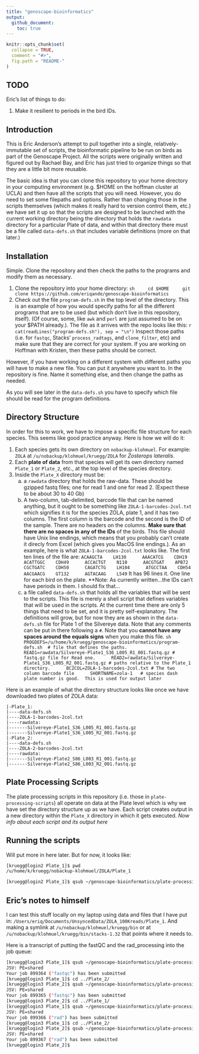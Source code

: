 ```yaml
---
title: "genoscape-bioinformatics"
output: 
  github_document:
    toc: true
---
```


<!-- README.md is generated from README.Rmd. Please edit that file -->

```r
knitr::opts_chunk$set(
  collapse = TRUE,
  comment = "#>",
  fig.path = "README-"
)
```

## TODO
Eric's list of things to do:

1. Make it resilient to periods in the bird IDs.


## Introduction 

This is Eric Anderson's attempt to pull together into a single, relatively-immutable
set of scripts, the bioinformatic pipeline to be run on 
birds as part of the Genoscape Project.  All the scripts were originally written and figured out
by Rachael Bay, and Eric has just tried to organize things so that they are a little
bit more reusable.

The basic idea is that you can clone this repository to your home directory in your
computing environment (e.g. $HOME on the hoffman cluster at UCLA) and then have all the
scripts that you will need.  However, you do need to set some filepaths and options.
Rather than changing those in the scripts themselves (which makes it really hard to version
control them, etc.) we have set it up so that the scripts are designed to be launched with
the current working directory being the directory that holds the `rawdata` directory for 
a particular Plate of data, and within that directory there must be a file called `data-defs.sh`
that includes variable definitions (more on that later.)

## Installation

Simple.  Clone the repository and then check the paths to the programs and modify them as necessary.

1. Clone the repository into your home directory:
    ```sh
    cd $HOME
    git clone https://github.com/eriqande/genoscape-bioinformatics
    ```
2. Check out the file `program-defs.sh` in the top level of the directory.  This is an example of how you would
specify paths for all the different programs that are to be used (but which don't live in this repository, itself). 
(Of course, some, like `awk` and `perl` are just
assumed to be on your $PATH already.).  The file as it arrives with the repo looks like this:
    ```r
    cat(readLines("program-defs.sh"), sep = "\n")
    ```
Inspect those paths (i.e. for `fastqc`, Stacks' `process_radtags`, and `clone_filter`, etc) and make sure that 
they are correct for your system. If you are working on Hoffman with Kristen, then these paths should be
correct.  

However, if you have working on a different system with different paths you will have to make a new file.  You can put it
anywhere you want to.  In the repository is fine.  Name it something else, and then change the paths as needed.

As you will see later in the `data-defs.sh` you have to specify which file should be read for the program definitions.


## Directory Structure

In order for this to work, we have to impose a specific file structure for each 
species.  This seems like good practice anyway.  Here is how we will do it:

1. Each species gets its own directory on `nobackup-klohmuel`.  For example: `ZOLA` at 
`/u/nobackup/klohmuel/kruegg/ZOLA` for _Zosterops lateralis_.
2. Each **plate of data** from that species will get its own directory named `Plate_1` or `Plate_2`, etc.,
at the top level of the species directory.  
3. Inside the `Plate_X` directory must be:
    a) a `rawdata` directory that holds the raw-data.  These should be gzipped fastq files; one for 
    read 1 and one for read 2.  (Expect these to be about 30 to 40 Gb)
    b) A two-column, tab-delimited, barcode file that can be named anything, but it ought to be something like `ZOLA-1-barcodes-2col.txt`
    which signifies it is for the species ZOLA, plate 1, and it has two columns.  The first column is the barcode
    and the second is the ID of the sample.  There are no headers on the columns. **Make sure that there are no 
    spaces in any of the IDs** of the birds.  This file should have Unix line endings, which means that you probably
    can't create it direcly from Excel (which gives you MacOS line endings.). As an example, here is what
    `ZOLA-1-barcodes-2col.txt` looks like. The first ten lines of the file are:
        ```
        ACAAGCTA	LH130
        AAACATCG	CDH19
        ACATTGGC	CDH49
        ACCACTGT	N110
        AACGTGAT	APB72
        CGCTGATC	CDH50
        CAGATCTG	LH104
        ATGCCTAA	CDH54
        AACGAACG	GT132
        AGTACAAG	L549
        ```
    It has 96 lines it.  One line for each bird on the plate.  **Note: As currently written...the IDs can't
    have periods in them.  I should fix that...
    c) a file called `data-defs.sh` that holds all the variables that will be sent to the scripts.  This file
    is merely a shell script that defines variables that will be used in the scripts. At the current
    time there are only 5 things that need to be set, and it is pretty self-explanatory. 
    The definitions will grow, but for now they are as shown in the `data-defs.sh` file for Plate 1 of the 
    Silvereye data.  Note that any comments can be put in there following a `#`. Note that 
    you **cannot have any spaces around the equals signs** when you make this file.
        ```sh
        PROGDEFS=/u/home/k/kruegg/genoscape-bioinformatics/program-defs.sh  # file that defines the paths. 
        READ1=rawdata/Silvereye-Plate1_S36_L005_R1_001.fastq.gz # fastq.gz file for Read one.
        READ2=rawdata/Silvereye-Plate1_S36_L005_R2_001.fastq.gz # paths relative to the Plate_1 directory.
        BC2COL=ZOLA-1-barcodes-2col.txt # The two column barcode file
        SHORTNAME=zola-1   # species dash plate number is good.  This is used for output later  
        ```
    
Here is an example of what the directory structure looks like once we have downloaded two plates
of ZOLA data:
```
|-Plate_1:
|----data-defs.sh
|----ZOLA-1-barcodes-2col.txt
|----rawdata:
|-------Silvereye-Plate1_S36_L005_R1_001.fastq.gz
|-------Silvereye-Plate1_S36_L005_R2_001.fastq.gz
|-Plate_2:
|----data-defs.sh
|----ZOLA-2-barcodes-2col.txt
|----rawdata:
|-------Silvereye-Plate2_S86_L003_R1_001.fastq.gz
|-------Silvereye-Plate2_S86_L003_R2_001.fastq.gz
```

## Plate Processing Scripts
The plate processing scripts in this repository (i.e. those in `plate-processing-scripts`)  all operate on
data at the Plate level which is why we have set the directory structure up as we have.  Each
script creates output in a new directory within the `Plate_X` directory in which it gets 
executed. _Now info about each script and its output here_



## Running the scripts

Will put more in here later.  But for now, it looks like:
```sh
[kruegg@login2 Plate_1]$ pwd
/u/home/k/kruegg/nobackup-klohmuel/ZOLA/Plate_1

[kruegg@login2 Plate_1]$ qsub ~/genoscape-bioinformatics/plate-processing-scripts/01-fastqc.sh 
```

## Eric's notes to himself

I can test this stuff locally on my laptop using data and files that I have put in: `/Users/eriq/Documents/UnsyncedData/ZOLA_100Kreads/Plate_1`.  And making a symlink at
`/u/nobackup/klohmuel/kruegg/bin` or at `/u/nobackup/klohmuel/kruegg/bin/stacks-1.32` that
points where it needs to.


Here is a transcript of putting the fastQC and the rad_processing into the job queue:
```sh
[kruegg@login3 Plate_1]$ qsub ~/genoscape-bioinformatics/plate-processing-scripts/01-fastqc.sh 
JSV: PE=shared
Your job 899364 ("fastqc") has been submitted
[kruegg@login3 Plate_1]$ cd ../Plate_2/
[kruegg@login3 Plate_2]$ qsub ~/genoscape-bioinformatics/plate-processing-scripts/01-fastqc.sh 
JSV: PE=shared
Your job 899365 ("fastqc") has been submitted
[kruegg@login3 Plate_2]$ cd ../Plate_1/
[kruegg@login3 Plate_1]$ qsub ~/genoscape-bioinformatics/plate-processing-scripts/02-rad-process.sh 
JSV: PE=shared
Your job 899366 ("rad") has been submitted
[kruegg@login3 Plate_1]$ cd ../Plate_2/
[kruegg@login3 Plate_2]$ qsub ~/genoscape-bioinformatics/plate-processing-scripts/02-rad-process.sh 
JSV: PE=shared
Your job 899367 ("rad") has been submitted
[kruegg@login3 Plate_2]$ 
```